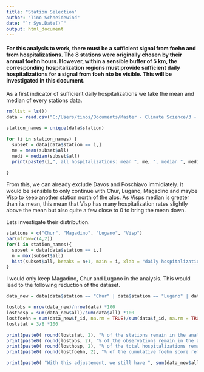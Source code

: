```yaml
---
title: "Station Selection"
author: "Tino Schneidewind"
date: "`r Sys.Date()`"
output: html_document
---
```


#### For this analysis to work, there must be a sufficient signal from foehn and from hospitalizations. The 8 stations were originally chosen by their annual foehn hours. However, within a sensible buffer of 5 km, the corresponding hospitalization regions must provide sufficient daily hospitalizations for a signal from foeh nto be visible. This will be investigated in this document.

As a first indicator of sufficient daily hospitalizations we take the mean and median of every stations data.

```r
rm(list = ls())
data = read.csv("C:/Users/tinos/Documents/Master - Climate Science/3 - Master Thesis/master_thesis/data/MedStat_aggregated/hosp_buffer_5000.csv")

```

```r
station_names = unique(data$station)

for (i in station_names) {
  subset = data[data$station == i,]
  me = mean(subset$all)
  medi = median(subset$all)
  print(paste0(i,", all hospitalizations: mean ", me, ", median ", medi))
  
}

```

From this, we can already exclude Davos and Poschiavo immidiately. It would be sensible to only continue with Chur, Lugano, Magadino and maybe Visp to keep another station north of the alps. As Visps median is greater than its mean, this mean that Visp has many hospitalization rates slightly above the mean but also quite a few close to 0 to bring the mean down. 

Lets investigate their distribution.

```r
stations = c("Chur", "Magadino", "Lugano", "Visp")
par(mfrow=c(4,2))
for(i in station_names){
  subset = data[data$station == i,]
  n = max(subset$all)
  hist(subset$all, breaks = n+1, main = i, xlab = "daily hospitalizations", xlim = c(0,25))
}

```

I would only keep Magadino, Chur and Lugano in the analysis. This would lead to the following reduction of the dataset.

```r
data_new = data[data$station == "Chur" | data$station == "Lugano" | data$station == "Magadino",]

lostobs = nrow(data_new)/nrow(data) *100
losthosp = sum(data_new$all)/sum(data$all) *100
lostfoehn = sum(data_new$f_id, na.rm = TRUE)/sum(data$f_id, na.rm = TRUE) *100
loststat = 3/8 *100

print(paste0( round(loststat, 2), "% of the stations remain in the analysis."))
print(paste0( round(lostobs, 2), "% of the observations remain in the analysis."))
print(paste0( round(losthosp, 2), "% of the total hospitalizations remain in the analysis."))
print(paste0( round(lostfoehn, 2), "% of the cumulative foehn score remains in the analysis."))

print(paste0( "With this adjustement, we still have ", sum(data_new$all), " hospitalizations in the analysis from ", nrow(data_new), " observations, which equals ",round((sum(data_new$all)/nrow(data_new)),2) , " hospitalizations per day on average"))
```

